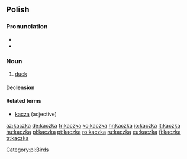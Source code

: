 ==Polish==

===Pronunciation===
* {{audio|Pl-kaczka.ogg|audio}}
* {{IPA|[ˈkat͡ʂka]|lang=pl}}

===Noun===
{{infl|pl|noun|g=f}}

# [[duck]]

====Declension====
{{pl-decl-noun-ka|kacz}}

====Related terms====
* [[kacza]] (adjective)

[[Category:pl:Birds]]

[[az:kaczka]]
[[de:kaczka]]
[[fr:kaczka]]
[[ko:kaczka]]
[[hr:kaczka]]
[[io:kaczka]]
[[lt:kaczka]]
[[hu:kaczka]]
[[pl:kaczka]]
[[pt:kaczka]]
[[ro:kaczka]]
[[ru:kaczka]]
[[eu:kaczka]]
[[fi:kaczka]]
[[tr:kaczka]]